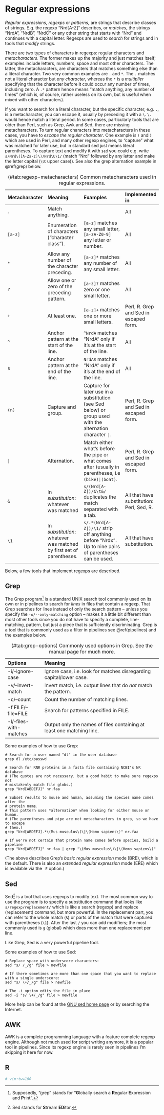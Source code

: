 # Regular expressions {#regexps}

*Regular expressions*, *regexps* or *patterns*, are strings that describe classes of strings. E.g.
the regexp "Nrd[A-Z]" describes, or *matches*, the strings "NrdA", "NrdB", "NrdC" or any other
string that starts with "Nrd" and continues with a capital letter. Regexps are used to *search* for
strings and in tools that *modify* strings. 

There are two types of characters in regexps: regular characters and *metacharacters*. The former
makes up the majority and just matches itself; examples include letters, numbers, space and most
other characters. The latter, the metacharacters, are characters that matches something else than a
literal character. Two very common examples are `.` and `*`. The `.` matches not a literal character
but *any character*, whereas the `*` is a *multiplier* specifying that the character before it could
occur any number of times, including zero. A `.*` pattern hence means "match anything, any number of
times" (which is, of course, rather useless on its own, but is useful when mixed with other
characters).

If you want to search for a literal character, but the specific character, e.g. `.`, is a
metacharacter, you can escape it, usually by preceding it with a `\`. `\.` would hence match a
literal period. In some cases, particularly tools that are older than Perl, such as Grep, Awk and
Sed, there are missing metacharacters. To turn regular characters into metacharacters in these
cases, you have to *escape the regular character*. One example is `(` and `)` which are used in
Perl, and many other regexp engines, to "capture" what was matched for later use, but in standard
sed just means literal parentheses. To capture text and modify it with `sed` you could e.g. write
`s/Nrd\([A-Za-z]\)/Nrd\U\1/` (match "Nrd" followed by any letter and make the letter capital (`\U`:
upper case)). See also the grep alternation example in \@ref(grep)  below.

---------------------------------------------------------------------------------------------------
Metacharacter Meaning                   Examples                                Implemented in 
                                            
------------- ------------------------- --------------------------------------- -------------------
`.`           Match anything.                                                   All

`[a-z]`       Enumeration of characters `[a-z]` matches any small               All
              ("character class").      letter, `[a-zA-Z0-9]` any 
                                        letter or number.
                

`*`           Allow any number of the   `[a-z]*` matches any number             All
              character preceding.      of any small letter.

`?`           Allow one or zero of the  `[a-z]?` matches zero or one            All
              preceding pattern.        small letter.

`+`           At least one.             `[a-z]+` matches one or more            Perl, R. Grep and 
                                        small letters.                          Sed in escaped form.

`^`           Anchor pattern at the     `^NrdA` matches "NrdA" only if it's     All
              start of the line.        at the start of the line.

`$`           Anchor pattern at the     `NrdA$` matches "NrdA" only if it's     All
              end of the line.          at the end of the line.

`(n)`         Capture and group.        Capture for later use in a              Perl, R. Grep and 
                                        substitution (see Sed below)            Sed in escaped form.
                                        or group used with the                  
                                        alternation character `|`.

`|`           Alternation.              Match either what's before the pipe     Perl, R. Grep and
                                        or what comes after (usually in         Sed in escaped form.
                                        parentheses, i.e `(bike)|(boat)`.       

`&`           In *substitution*:        `s/(Nrd[A-Z])/&\t&/` duplicates the     All that have
              whatever was matched      match separated with a tab.             substitution: Perl,
                                                                                Sed, R.

`\1`          In *substitution*:        `s/.*(Nrd[A-Z])/\1/` strip off          All that have
              whatever was matched by   anything before "Nrdx". Up to nine      substitution.
              first set of parentheses. pairs of parentheses can be used.

---------------------------------------------------------------------------------------------------

Table: (\#tab:regexp-metacharacters) Common metacharacters used in regular expressions.

Below, a few tools that implement regexps are described.

## Grep {#grep}

The Grep program^[Supposedly, "grep" stands for "**G**lobally search a **R**egular **E**xpression
and **P**rint".] is a standard UNIX search tool commonly used on its own or in pipelines to search
for *lines* in files that contain a regexp. That Grep searches for lines instead of only the search
pattern -- unless you specify the `-o/--only-matching` option -- makes it a little bit different
than most other tools since you do not have to specify a complete, line-matching, pattern, but just a
piece that is sufficiently discriminating. Grep is a tool that is commonly used as a filter in
pipelines see \@ref(pipelines) and the examples below.

---------------------------------------------------------------------------------------------------
Options                 Meaning                 
----------------------- ---------------------------------------------------------------------------
-i/--ignore-case        Ignore case, i.e. look for matches disregarding capital/lower case.

-v/--invert-match       Invert match, i.e. output lines that do *not* match the pattern.

-c/--count              Count the number of matching lines.

-f FILE/--file=FILE     Search for patterns specified in FILE.

-l/--files-with-matches Output only the names of files containing at least one matching line.

---------------------------------------------------------------------------------------------------

Table: (\#tab:grep-options) Commonly used options in Grep. See the manual page for much more.

Some examples of how to use Grep:

```
# Search for a user named "dl" in the user database
grep dl /etc/passwd

# Search for RNR proteins in a fasta file containing NCBI's NR database
# (The quotes are not necessary, but a good habit to make sure regexps not
# mistakenly match file globs.)
grep "Nrd[ABDEFJ]" nr.faa

# Subset results to mouse and human, assuming the species name comes after the 
# protein name.
# This pattern uses *alternation* when looking for either mouse or human.
# (The parentheses and pipe are not metacharacters in grep, so we have to escape 
# them.)
grep "Nrd[ABDEFJ].*\(Mus musculus\)\|\(Homo sapiens\)" nr.faa

# If we're not certain that protein name comes before species, build a pipeline
grep "Nrd[ABDEFJ]" nr.faa | grep "\(Mus musculus\)\|\(Homo sapiens\)"
```

(The above describes Grep's *basic regular expression* mode (BRE), which is the default. There is
also an *extended regular expression* mode (ERE) which is available via the `-E` option.)

## Sed {#sed}

Sed^[Sed stands for **S**tream **ED**itor.] is a tool that uses regexps to modify text. The most
common way to use the program is to specify a substitution command that looks like
`s/regexp/replacement/` which is like a search (regexp) and replace (replacement) command, but more
powerful. In the replacement part, you can refer to the whole match (`&`) or parts of the match that
were captured with parentheses (`\1`). After the last `/` you can add modifiers; the most commonly
used is `g` (global) which does more than one replacement per line.

Like Grep, Sed is a very powerful pipeline tool.

Some examples of how to use Sed:

```
# Replace space with underscore characters:
sed "s/ /_/g" file > newfile

# If there sometimes are more than one space that you want to replace with a single underscore:
sed "s/ \+/_/g" file > newfile

# The -i option edits the file in place
sed -i "s/ \+/_/g" file > newfile
```

More help can be found at the [GNU sed home page](http://www.gnu.org/software/sed/) or by searching
the Internet.

## AWK {#awk}

AWK is a complete programming language with a feature complete regexp engine. Although not much used
for script writing anymore, it is a popular tool in pipelines. Since its regexp engine is rarely
seen in pipelines I'm skipping it here for now.

## R {#r-regexps}

```r
# vim:tw=100
```
